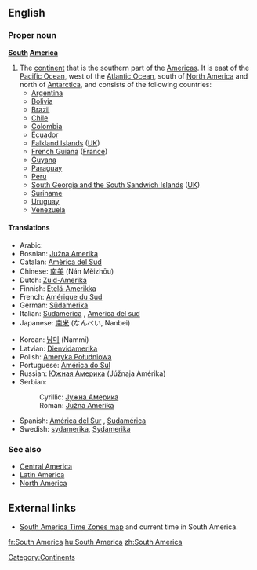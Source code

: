 ==English==
{{wikipedia}}
===Proper noun===
'''[[South]] [[America]]'''

#The [[continent]] that is the southern part of the [[Americas]].  It is east of the [[Pacific Ocean]], west of the [[Atlantic Ocean]], south of [[North America]] and north of [[Antarctica]], and consists of the following countries:
#*[[Argentina]]
#*[[Bolivia]]
#*[[Brazil]]
#*[[Chile]]
#*[[Colombia]]
#*[[Ecuador]]
#*[[Falkland Islands]] ([[UK]])
#*[[French Guiana]] ([[France]])
#*[[Guyana]]
#*[[Paraguay]]
#*[[Peru]]
#*[[South Georgia and the South Sandwich Islands]] ([[UK]])
#*[[Suriname]]
#*[[Uruguay]]
#*[[Venezuela]]

====Translations====
{{top}}
*Arabic: {{ARchar|[[امريكا الجنوبية]]}} {{Unicode|(’ámrika l-janubíyya)}} {{f}}
*Bosnian: [[Južna Amerika]] {{f}}
*Catalan: [[Amèrica del Sud]] {{f}}
*Chinese: [[南美]] (Nán Měizhōu)
*Dutch: [[Zuid-Amerika]] {{n}}
*Finnish: [[Etelä-Amerikka]]
*French: [[Amérique du Sud]] {{f}}
*German: [[Südamerika]] {{n}}
*Italian: [[Sudamerica]] {{f}}, [[America del sud]] {{f}}
*Japanese: [[南米]] (なんべい, Nanbei)
{{mid}}
*Korean: [[남미]] (Nammi)
*Latvian: [[Dienvidamerika]] {{f}}
*Polish: [[Ameryka Południowa]]
*Portuguese: [[América do Sul]] {{f}}
*Russian: [[Южная Америка]] {{f}} (Júžnaja Amérika)
*Serbian:
*:Cyrillic: [[Јужна Америка]] {{f}}
*:Roman: [[Južna Amerika]] {{f}}
*Spanish: [[América del Sur]] {{f}}, [[Sudamérica]] {{f}}
*Swedish: [[sydamerika]], [[Sydamerika]] {{n}}
{{bottom}}

===See also===
*[[Central America]]
*[[Latin America]]
*[[North America]]

[[Category:Continents]]

==External links==
* [http://www.worldtimezone.com/time-south-america24.php South America Time Zones map] and current time in South America.

[[fr:South America]]
[[hu:South America]]
[[zh:South America]]